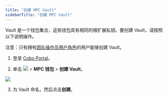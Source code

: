 ```yaml
---
title: "创建 MPC Vault"
sidebarTitle: "创建 MPC Vault"
---
```


Vault 是一个钱包集合，这些钱包具有相同的根扩展私钥。要创建 Vault，请按照以下说明操作。

<Note>注意：只有拥有[团队操作员用户角色](/cn/portal/organization/roles-and-permissions)的用户能够创建 Vault。</Note>

1. 登录 [Cobo Portal](https://portal.cobo.com/login)。

2. 单击 <img src="/cn/images/mpc-wallet/wallets-icon.svg" className="icon"></img> > **MPC 钱包** > **创建 Vault**。

<img src="/cn/images/mpc-wallet/create-vault.png" className="screenshot_full_screen"/>

3. 为 Vault 命名，然后点击**创建**。